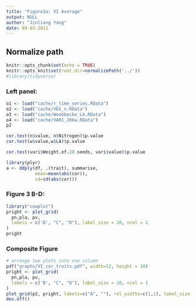 ```yaml
---
title: "Figure3a: VI Average"
output: NULL
author: "Jinliang Yang"
date: 09-03-2021
---
```


## Normalize path
```r
knitr::opts_chunk$set(echo = TRUE) 
knitr::opts_knit$set(root.dir=normalizePath('../')) 
#library(tidyverse)
```

### Left panel:

```r
o1 <- load("cache/r_time_series.RData")
o2 <- load("cache/VEG_n.RData")
o3 <- load("cache/Woebbecke_LA.RData")
o4 <- load("cache/VARI_20kw.RData")
p2

cor.test(n$value, n$Nitrogen)$p.value
cor.test(w$value,w$LA)$p.value

cor.test(vari$Weight.of.20.seeds, vari$value)$p.value

library(plyr)
a <- ddply(df, .(trait), summarise,
           mean=mean(abs(cor)),
           sd=sd(abs(cor)))
```


### Figure 3 B-D:

```r
library("cowplot")
pright <- plot_grid(
  pn,pla, pv,
  labels = c('B', "C", "D"), label_size = 20, ncol = 1
)
pright
```

### Composite Figure

```r


# arrange two plots into one column
pdf("graphs/VI_cor_traits.pdf", width=12, height = 10)
pright <- plot_grid(
  pn,pla, pv,
  labels = c('B', "C", "D"), label_size = 20, ncol = 1
)
plot_grid(p2, pright, labels=c("A", ""), rel_widths=c(1,1), label_size = 20, nrow = 1)
dev.off()
```

